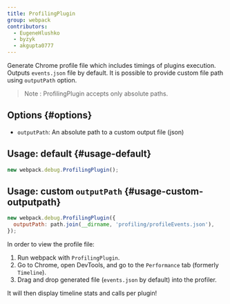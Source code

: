 ```yaml
---
title: ProfilingPlugin
group: webpack
contributors:
  - EugeneHlushko
  - byzyk
  - akgupta0777
---
```


Generate Chrome profile file which includes timings of plugins execution. Outputs `events.json` file by default. It is possible to provide custom file path using `outputPath` option.

> Note : ProfilingPlugin accepts only absolute paths.

## Options {#options}

- `outputPath`: An absolute path to a custom output file (json)

## Usage: default {#usage-default}

```js
new webpack.debug.ProfilingPlugin();
```

## Usage: custom `outputPath` {#usage-custom-outputpath}

```js
new webpack.debug.ProfilingPlugin({
  outputPath: path.join(__dirname, 'profiling/profileEvents.json'),
});
```

In order to view the profile file:

1. Run webpack with `ProfilingPlugin`.
2. Go to Chrome, open DevTools, and go to the `Performance` tab (formerly `Timeline`).
3. Drag and drop generated file (`events.json` by default) into the profiler.

It will then display timeline stats and calls per plugin!
